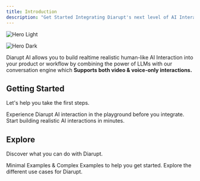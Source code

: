 ```yaml
---
title: Introduction
description: "Get Started Integrating Diarupt's next level of AI Interaction."
---
```


<img
  className="block dark:hidden"
  src="/images/hero-light.svg"
  alt="Hero Light"
/>

<img
  className="hidden dark:block"
  src="/images/hero-dark.svg"
  alt="Hero Dark"
/>

Diarupt AI allows you to build realtime realistic human-like AI Interaction into your product or workflow by 
combining the power of LLMs with our conversation engine which **Supports both video & voice-only interactions.**

## Getting Started
Let's help you take the first steps.

<CardGroup cols={2}>
  <Card
    title="Try out in Playground"
    icon="play"
    href="https://app.diarupt.ai/playground"
  >
    Experience Diarupt AI interaction in the playground before you integrate.
  </Card>
  <Card
    title="Quick Start"
    icon="code"
    href="/quickstart"
  >
    Start building realistic AI interactions in minutes.
  </Card>
</CardGroup>

## Explore

Discover what you can do with Diarupt.

<CardGroup cols={2}>
  <Card
    title="Examples"
    icon="github"
    href="https://github.com/Diarupt/examples"
  >
    Minimal Examples & Complex Examples to help you get started.
  </Card>
  <Card
    title="Use Cases"
    icon="stars"
    href="/use-cases"
  >
    Explore the different use cases for Diarupt.
  </Card>
</CardGroup>
